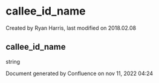 
# callee_id_name 

 Created by  Ryan Harris, last modified on 2018.02.08

## callee_id_name

string

Document generated by Confluence on nov 11, 2022 04:24
